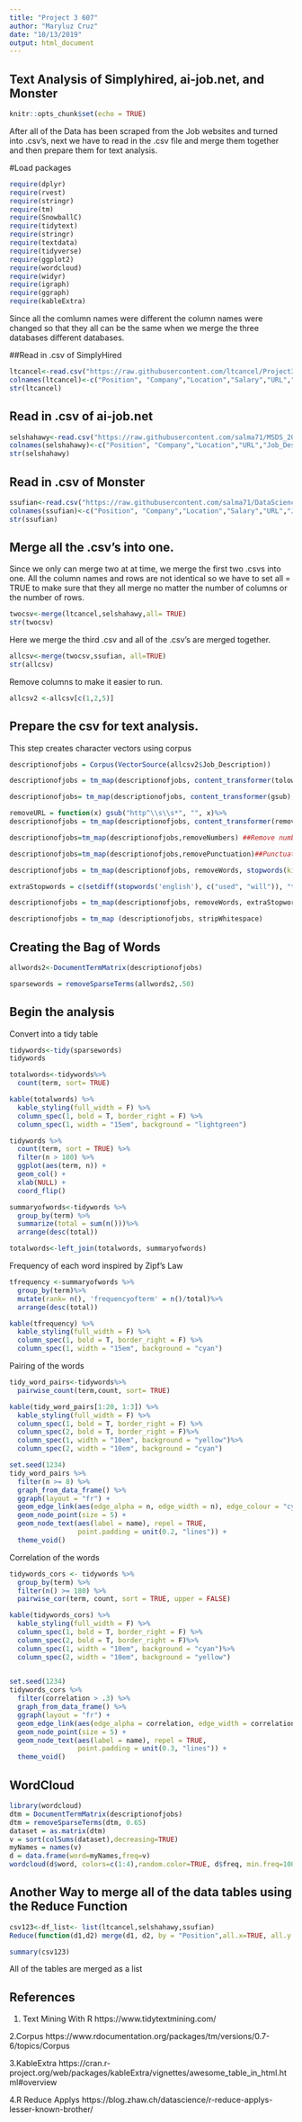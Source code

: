 ---
title: "Project 3 607"
author: "Maryluz Cruz"
date: "10/13/2019"
output: html_document
---

## Text Analysis of Simplyhired, ai-job.net, and Monster

```{r setup, include=FALSE}
knitr::opts_chunk$set(echo = TRUE)
```

After all of the Data has been scraped from the Job websites and turned into .csv's, next we have to read in the .csv file and merge them together and then prepare them for text analysis. 


#Load packages

```{r}
require(dplyr)
require(rvest)
require(stringr)
require(tm)
require(SnowballC)
require(tidytext)
require(stringr)
require(textdata)
require(tidyverse)
require(ggplot2)
require(wordcloud)
require(widyr)
require(igraph)
require(ggraph)
require(kableExtra)
```


Since all the comlumn names were different the column names were changed so that they all can be the same when we merge the three databases different databases. 

##Read in .csv of SimplyHired

```{r}
ltcancel<-read.csv("https://raw.githubusercontent.com/ltcancel/Project3/master/SimplyHiredJobs.csv", stringsAsFactors = FALSE)
colnames(ltcancel)<-c("Position", "Company","Location","Salary","URL","Job_Description")
str(ltcancel)
```

## Read in .csv of ai-job.net

```{r}
selshahawy<-read.csv("https://raw.githubusercontent.com/salma71/MSDS_2019/master/Fall2019/aquisition_management_607/project_3/jobs_detailsInfo.csv", stringsAsFactors = FALSE) 
colnames(selshahawy)<-c("Position", "Company","Location","URL","Job_Description")  
str(selshahawy)
```

## Read in .csv of Monster 

```{r}
ssufian<-read.csv("https://raw.githubusercontent.com/salma71/DataScience_skills/master/monsterjobs.csv", stringsAsFactors = FALSE) 
colnames(ssufian)<-c("Position", "Company","Location","Salary","URL","Job_Description")  
str(ssufian)
```

## Merge all the .csv's into one. 

Since we only can merge two at at time, we merge the first two .csvs into one. 
All the column names and rows are not identical so we have to set all = TRUE to make sure that they all merge no matter the number of columns or the number of rows. 

```{r}
twocsv<-merge(ltcancel,selshahawy,all= TRUE)
str(twocsv)
```

Here we merge the third .csv and all of the .csv's are merged together. 

```{r}
allcsv<-merge(twocsv,ssufian, all=TRUE)
str(allcsv)
```


Remove columns to make it easier to run. 

```{r}
allcsv2 <-allcsv[c(1,2,5)]
```


## Prepare the csv for text analysis.


This step creates character vectors using corpus 

```{r}
descriptionofjobs = Corpus(VectorSource(allcsv2$Job_Description)) 

descriptionofjobs = tm_map(descriptionofjobs, content_transformer(tolower))##changes to lower letters

descriptionofjobs= tm_map(descriptionofjobs, content_transformer(gsub), pattern="\\W",replace=" ")

removeURL = function(x) gsub("http^\\s\\s*", "", x)%>%
descriptionofjobs = tm_map(descriptionofjobs, content_transformer(removeURL))

descriptionofjobs=tm_map(descriptionofjobs,removeNumbers) ##Remove numbers

descriptionofjobs=tm_map(descriptionofjobs,removePunctuation)##Punctuation
```

```{r}
descriptionofjobs = tm_map(descriptionofjobs, removeWords, stopwords(kind = "english"))##Stopwords
```

```{r}
extraStopwords = c(setdiff(stopwords('english'), c("used", "will")), "time", "can", "sex", "role", "new","can", "job", "etc", "one", "looking", "well","use","best","also", "high", "real", "please", "key", "able", "must", "like", "full", "include", "good", "non", "need","plus","day","year", "com", "want", "age","using","sexual", "help","apply", "race", "orientation", "will", "work", "new")

descriptionofjobs = tm_map(descriptionofjobs, removeWords, extraStopwords) ##more stop words or unwanted words
```

```{r}
descriptionofjobs = tm_map (descriptionofjobs, stripWhitespace)
```



## Creating the Bag of Words 


```{r}
allwords2<-DocumentTermMatrix(descriptionofjobs)
```


```{r}
sparsewords = removeSparseTerms(allwords2,.50)
```


## Begin the analysis


Convert into a tidy table 

```{r}
tidywords<-tidy(sparsewords)
tidywords
```


```{r}
totalwords<-tidywords%>%
  count(term, sort= TRUE)

kable(totalwords) %>%
  kable_styling(full_width = F) %>%
  column_spec(1, bold = T, border_right = F) %>%
  column_spec(1, width = "15em", background = "lightgreen")
```


```{r}
tidywords %>%
  count(term, sort = TRUE) %>%
  filter(n > 180) %>%
  ggplot(aes(term, n)) +
  geom_col() +
  xlab(NULL) +
  coord_flip()
```



```{r}
summaryofwords<-tidywords %>% 
  group_by(term) %>%
  summarize(total = sum(n()))%>%
  arrange(desc(total))

totalwords<-left_join(totalwords, summaryofwords)
```


Frequency of each word inspired by Zipf's Law
```{r}
tfrequency <-summaryofwords %>%
  group_by(term)%>%
  mutate(rank= n(), 'frequencyofterm' = n()/total)%>%
  arrange(desc(total))

kable(tfrequency) %>%
  kable_styling(full_width = F) %>%
  column_spec(1, bold = T, border_right = F) %>%
  column_spec(1, width = "15em", background = "cyan")
```


Pairing of the words

```{r}
tidy_word_pairs<-tidywords%>%
  pairwise_count(term,count, sort= TRUE)

kable(tidy_word_pairs[1:20, 1:3]) %>%
  kable_styling(full_width = F) %>%
  column_spec(1, bold = T, border_right = F) %>%
  column_spec(2, bold = T, border_right = F)%>%
  column_spec(1, width = "10em", background = "yellow")%>%
  column_spec(2, width = "10em", background = "cyan")

```

```{r}
set.seed(1234)
tidy_word_pairs %>%
  filter(n >= 8) %>%
  graph_from_data_frame() %>%
  ggraph(layout = "fr") +
  geom_edge_link(aes(edge_alpha = n, edge_width = n), edge_colour = "cyan3") +
  geom_node_point(size = 5) +
  geom_node_text(aes(label = name), repel = TRUE, 
                 point.padding = unit(0.2, "lines")) +
  theme_void()
```

Correlation of the words

```{r}
tidywords_cors <- tidywords %>% 
  group_by(term) %>%
  filter(n() >= 180) %>%
  pairwise_cor(term, count, sort = TRUE, upper = FALSE)

kable(tidywords_cors) %>%
  kable_styling(full_width = F) %>%
  column_spec(1, bold = T, border_right = F) %>%
  column_spec(2, bold = T, border_right = F)%>%
  column_spec(1, width = "10em", background = "cyan")%>%
  column_spec(2, width = "10em", background = "yellow")
 
```


```{r}
set.seed(1234)
tidywords_cors %>%
  filter(correlation > .3) %>%
  graph_from_data_frame() %>%
  ggraph(layout = "fr") +
  geom_edge_link(aes(edge_alpha = correlation, edge_width = correlation), edge_colour = "lightblue2") +
  geom_node_point(size = 5) +
  geom_node_text(aes(label = name), repel = TRUE,
                 point.padding = unit(0.3, "lines")) +
  theme_void()
```


## WordCloud

```{r}
library(wordcloud)
dtm = DocumentTermMatrix(descriptionofjobs)
dtm = removeSparseTerms(dtm, 0.65)
dataset = as.matrix(dtm)
v = sort(colSums(dataset),decreasing=TRUE)
myNames = names(v)
d = data.frame(word=myNames,freq=v)
wordcloud(d$word, colors=c(1:4),random.color=TRUE, d$freq, min.freq=100)
```


## Another Way to merge all of the data tables using the Reduce Function


```{r chunk_name, results="hide"}
csv123<-df_list<- list(ltcancel,selshahawy,ssufian)
Reduce(function(d1,d2) merge(d1, d2, by = "Position",all.x=TRUE, all.y = FALSE),df_list)

```

```{r}
summary(csv123)
```
All of the tables are merged as a list 


## References
1. Text Mining With R
https://www.tidytextmining.com/

2.Corpus
https://www.rdocumentation.org/packages/tm/versions/0.7-6/topics/Corpus

3.KableExtra
https://cran.r-project.org/web/packages/kableExtra/vignettes/awesome_table_in_html.html#overview

4.R Reduce Applys
https://blog.zhaw.ch/datascience/r-reduce-applys-lesser-known-brother/
